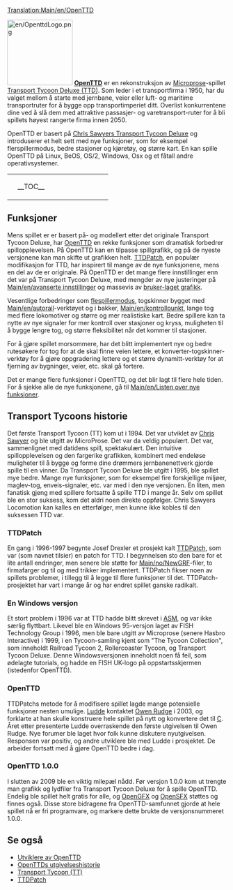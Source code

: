 [[Translation:Main/en/OpenTTD]]{{en/-}}{{no/Innhold}}

[[File:en/OpenttdLogo.png|left|150px]]
[http://no.www.openttd.org/ '''OpenTTD'''] er en rekonstruksjon av [http://no.wikipedia.org/wiki/Microprose Microprose]-spillet [http://no.wikipedia.org/wiki/Transport_tycoon Transport Tycoon Deluxe (TTD)]. Som leder i et transportfirma i 1950, har du valget mellom å starte med jernbane, veier eller luft- og maritime transportruter for å bygge opp transportimperiet ditt. Overlist konkurrentene dine ved å slå dem med attraktive passasjer- og varetransport-ruter for å bli spillets høyest rangerte firma innen 2050.

OpenTTD er basert på [http://www.chrissawyer.com/info.htm Chris Sawyers Transport Tycoon Deluxe] og introduserer et helt sett med nye funksjoner, som for eksempel flerspillermodus, bedre stasjoner og kjøretøy, og større kart. En kan spille OpenTTD på Linux, BeOS, OS/2, Windows, Osx og et fåtall andre operativsystemer.


{| align="center"
|colspan=2 style="background:none; border:0px"|
|width=200 style="background:none; border:0px"| __TOC__
|style="background:none; border:0px"| [[File:no/Mainscreen.png|frame|center|OpenTTDs [[Brukergrensesnitt/No#Hovedskjerm|hovedskjerm.]]]]
|}

==Funksjoner==

Mens spillet er er basert på- og modellert etter det originale Transport Tycoon Deluxe, har [http://www.openttd.org/ OpenTTD] en rekke funksjoner som dramatisk forbedrer spillopplevelsen. På OpenTTD kan en tilpasse spillgrafikk, og på de nyeste versjonene kan man skifte ut grafikken helt. [http://www.ttdpatch.net/ TTDPatch],  en populær modifikasjon for TTD, har inspirert til mange av de nye funksjonene, mens en del av de er originale. På OpenTTD er det mange flere innstillinger enn det var på Transport Tycoon Deluxe, med mengder av nye justeringer på [[Main/en/avanserte innstillinger]] og massevis av [[Main/en/NewGRF|bruker-laget grafikk]].

Vesentlige forbedringer som [[Main/en/flerspiller|flespillermodus]], togskinner bygget med [[Main/en/autorail]]-verktøyet og i bakker, [[Main/en/kontrollpunkt]], lange tog med flere lokomotiver og større og mer realistiske kart. Bedre spillere kan ta nytte av nye signaler for mer kontroll over stasjoner og kryss, muligheten til å bygge lengre tog, og større fleksibilitet når det kommer til stasjoner.

For å gjøre spillet morsommere, har det blitt implementert nye og bedre rutesøkere for tog for at de skal finne veien lettere, et konverter-togskinner-verktøy for å gjøre oppgradering lettere og et større dynamitt-verktøy for at fjerning av bygninger, veier, etc. skal gå fortere. 

Det er mange flere funksjoner i OpenTTD, og det blir lagt til flere hele tiden. For å sjekke alle de nye funksjonene, gå til [[Main/en/Listen over nye funksjoner]].

==Transport Tycoons historie==
Det første Transport Tycoon (TT) kom ut i 1994. Det var utviklet av [http://chrissawyer.com/ Chris Sawyer] og ble utgitt av MicroProse.
Det var da veldig populært. Det var, sammenlignet med datidens spill, spektakulært. Den intuitive spillopplevelsen og den fargerike grafikken, kombinert med endeløse muligheter til å bygge og forme dine drømmers jernbanenettverk gjorde spille til en vinner. 
Da Transport Tycoon Deluxe ble utgitt i 1995, ble spillet mye bedre. Mange nye funksjoner, som for eksempel fire forskjellige miljøer, maglev-tog, enveis-signaler, etc. var med i den nye versjonen.
En liten, men fanatisk gjeng med spillere fortsatte å spille TTD i mange år. Selv om spillet ble en stor suksess, kom det aldri noen direkte oppfølger. Chris Sawyers Locomotion kan kalles en etterfølger, men kunne ikke kobles til den suksessen TTD var. 

===TTDPatch===
En gang i 1996-1997 begynte Josef Drexler et prosjekt kalt [http://www.ttdpatch.net/ TTDPatch], som var (som navnet tilsier) en patch for TTD. I begynnelsen sto den bare for et lite antall endringer, men senere ble støtte for [[Main/no/NewGRF]]-filer, to firmafarger og til og med trikker implementert. TTDPatch fikser noen av spillets problemer, i tillegg til å legge til flere funksjoner til det. TTDPatch-prosjektet har vart i mange år og har endret spillet ganske radikalt.

===En Windows versjon===
Et stort problem i 1996 var at TTD hadde blitt skrevet i [http://no.wikipedia.org/wiki/Assembler ASM], og var ikke særlig flyttbart. Likevel ble en Windows 95-versjon laget av FISH Technology Group i 1996, men ble bare utgitt av Microprose (senere Hasbro Interactive) i 1999, i en Tycoon-samling kjent som "The Tycoon Collection", som inneholdt Railroad Tycoon 2, Rollercoaster Tycoon, og Transport Tycoon Deluxe. Denne Windowsversjonen inneholdt noen få feil, som ødelagte tutorials, og hadde en FISH UK-logo på oppstartsskjermen (istedenfor OpenTTD).

===OpenTTD===
TTDPatchs metode for å modifisere spillet lagde mange potensielle funksjoner nesten umulige. [[Main/no/Ludde|Ludde]] kontaktet [http://www.tt-forums.net/ Owen Rudge] i 2003, og forklarte at han skulle konstruere hele spillet på nytt og konvertere det til [http://no.wikipedia.org/wiki/C_(programmeringsspr%C3%A5k) C]. Året etter presenterte Ludde overraskende den første utgivelsen til Owen Rudge. Nye forumer ble laget hvor folk kunne diskutere nyutgivelsen. Responsen var positiv, og andre utviklere ble med Ludde i prosjektet. De arbeider fortsatt med å gjøre OpenTTD bedre i dag.

===OpenTTD 1.0.0===
I slutten av 2009 ble en viktig milepæl nådd. Før versjon 1.0.0 kom ut trengte man grafikk og lydfiler fra Transport Tycoon Deluxe for å spille OpenTTD. Endelig ble spillet helt gratis for alle, og [[Main/no/OpenGFX|OpenGFX]] og [[Main/no/OpenSFX|OpenSFX]] støttes og finnes også. Disse store bidragene fra OpenTTD-samfunnet gjorde at hele spillet nå er fri programvare, og markere dette brukte de versjonsnummeret 1.0.0.

==Se også==
*[[Main/en/Utviklere|Utviklere av OpenTTD]]
*[[Main/no/OpenTTD Release History|OpenTTDs utgivelseshistorie]]
*[http://www.wikipedia.org/wiki/no:Transport_Tycoon Transport Tycoon (TT)]
*[http://www.ttdpatch.net/ TTDPatch]